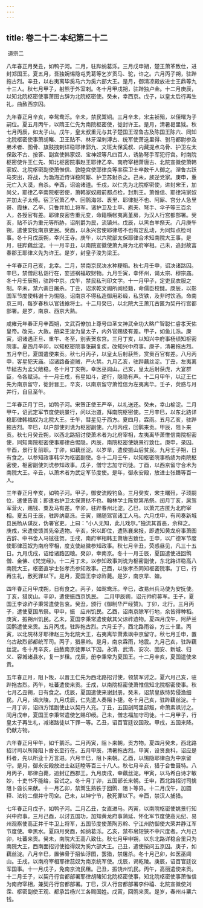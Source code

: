 ```yaml
---
---
---
```

title: 卷二十二·本纪第二十二
---

 道宗二

八年春正月癸丑，如鸭子河。二月，驻跸纳葛泺。三月戊申朔，楚王萧革致仕，进封郑国王。夏五月，吾独婉惕隐屯秃葛等乞岁贡马、驼，许之。六月丙子朔，驻跸拖古烈。辛丑，以右夷离毕奚马六为奚六部大王。是月，御清凉殿放进士王鼎等九十三人。秋七月甲子，射熊于外室剌。冬十月甲戌朔，驻跸独卢金。十二月庚辰，以知北院枢密使事萧图古辞为北院枢密使。癸未，幸西京。戊子，以皇太后行再生礼，曲赦西京囚。

九年春正月辛亥，幸鸳鸯泺。辛未，禁民鬻铜。三月辛未，宋主祯殂，以侄曙为子嗣位。夏五月丙午，以隋王仁先为南院枢密使，徙封许王。是月，清暑曷里狘。秋七月丙辰，如太子山。戊午，皇太叔重元与其子楚国王涅鲁古及陈国王陈六、同知北院枢密使事萧胡睹、卫王贴不、林牙涅剌溥古、统军使萧迭里得、驸马都尉参及弟术者、图骨、旗鼓拽剌详稳耶律郭九、文班太保奚叔、内藏提点乌骨、护卫左太保敌不古、按答、副宫使韩家奴、宝神奴等凡四百人，诱胁弩手军犯行宫。时南院枢密使许王仁先、知北枢密院事赵王耶律乙辛、南府宰相萧唐古、北院宣徽使萧韩家奴、北院枢密副使萧惟信、敦睦宫使耶律良等率宿卫士卒数千人御之。涅鲁古跃马突出，将战，为渤海近侍详稳阿厮、护卫苏射杀之。己未，族逆党家。庚申，重元亡入大漠，自杀。辛酉，诏谕诸道。壬戌，以仁先为北院枢密使，进封宋王，加尚父，耶律乙辛南院枢密使，萧韩家奴殿前都点检，封荆王。萧惟信、耶律冯家奴并加太子太傅。宿卫官萧乙辛、回鹘海邻、褭里、耶律挞不也、阿厮、宫分人急里哥、霞抹、乙辛、只鲁并加上将军。诸护卫及士卒、庖夫、弩手、伞子等三百余人，各授官有差。耶律良密告重元变，命籍横帐夷离堇房，为汉人行宫都部署。癸亥，贴不诉为重元等所胁，诏削爵为民，流镇州。戊辰，以黑白羊祭天。八月庚午朔，遣使安抚南京吏民。癸酉，以永兴宫使耶律塔不也有定乱动，为同知点检司事。冬十月戊辰朔，幸兴王寺。庚午，以六院部太保耶律合术知南院大王事。是月，驻跸藕丝淀。十一月辛丑，以南院宣徽使萧九哥为北府宰相。己未，追封故富春郡王耶律义先为许王。是岁，封皇子浚为梁王。

十年春正月己亥，北幸。二月，禁南京民决水种粳稻。秋七月壬申，诏决诸路囚。辛巳，禁僧尼私诣行在，妄述祸福取财物。九月壬寅，幸怀州，谒太宗、穆宗庙。冬十月壬辰朔，驻跸中京。戊午，禁民私刊印文字。十一月甲子，定吏民衣服之制。辛未，禁六斋日屠杀。丁丑，诏求乾文阁所阙经籍，命儒臣校雠。庚辰，以彰国军节度使韩谢十为惕隐。诏南京不得私造御用彩缎，私货铁，及非时饮酒。命南京三司，每岁春秋以官钱飨将士。十二月癸巳，以北院大王萧兀古匿为契丹行宫都部署。是岁，南京、西京大熟。

咸雍元年春正月辛酉朔，文武百僚加上尊号曰圣文神武全功大略广智聪仁睿孝天佑皇帝。改元，大赦。册梁王浚为皇太子，内外官赐级有差。甲子，如鱼儿泺。庚寅，诏诸遇正旦、重午、冬至，别表贺东宫。三月丁亥，以知兴中府事杨绩知枢密院事。夏四月辛卯，以知枢密院事张嗣复疾，改知兴中府事。庚子，清暑拖古烈。五月辛巳，夏国遣使来贡。秋七月丙子，以皇太后射获熊，赏赉百官有差。八月丙申，客星犯天庙。诏诸路备盗贼，严火禁。九月乙亥，驻跸藕丝淀。丁丑，左夷离毕綎古为孟父敞稳。冬十月丁亥朔，幸医巫闾山。己亥，皇太后射获虎，大宴群臣，令各赋诗。十一月壬戌，有星如斗，逆行，隐隐有声。十二月甲午，以辽王仁先为南京留守，徙封晋王。辛亥，以南京留守萧惟信为左夷离毕。壬子，荧惑与月并行，自旦至午。

二年春正月丁巳，如鸭子河。宋贺正使王严卒，以礼送还。癸未，幸山榆淀。二月甲午，诏武定军节度使姚景行，问以治道，拜南院枢密使。三月辛巳，以东北路详稳耶律韩福奴为北院大王。壬午，彗星见于西方。夏四月，霖雨。五月乙亥，驻跸拖古烈。辛巳，以户部使刘诜为枢密副使。六月丙戌，回鹘来贡。甲辰，阻卜来贡。秋七月癸丑朔，以西北路招讨使萧术者为北府宰相，左夷离毕萧惟信南院枢密使，同知南院枢密使事耶律白惕隐。丙辰，南院枢密使姚景行致仕。庚申，录囚。辛酉，景行复前职。丁卯，如藕丝淀。以岁旱，遣使振山后贫民。九月壬子朔，日有食之。以参知政事韩孚为枢密副使。冬十二月壬午，以知枢密院事杨绩为南院枢密使，枢密副使刘诜参知政事。戊子，僧守志加守司徒。丁酉，以西京留守合术为南院大王。辛丑，以萧术者为武定军节度使。是年，御永安殿，放进士张臻等百一人。

三年春正月辛亥，如鸭子河。甲子，御安流殿钓鱼。三月癸亥，宋主曙殂，子顼嗣位，遣使告哀；即遣右护卫太保萧挞不也、翰林学士陈觉第吊祭。闰月丁亥，扈驾军营火，赐钱、粟及马有差。辛卯，驻跸春州北淀。乙巳，以萧兀古匿为北府宰相。夏五月壬辰，驻跸纳葛泺。壬寅，赐随驾官诸工人马。六月戊申，有司奏新城县民杨从谋反，伪署官吏。上曰：“小人无知，此儿戏尔。”独流其首恶，余释之。庚戌，宋遣使馈其先帝遗物。辛亥，宋以即位，遣陈襄来报，即遣知黄龙府事萧图古辞、中书舍人马铉往贺。壬戌，南府宰相韩王萧唐古致仕。壬申，以广德军节度使耶律蕊奴为南府宰相，度支使赵徽参知政事。秋七月辛丑，荧惑昼见，凡三十五日。九月戊戌，诏给诸路囚粮。癸卯，幸南京。冬十一月壬辰，夏国遣使进回鹘僧、金佛、《梵觉经》。十二月丁未，以参知政事刘诜为枢密副使，东北路详稳高八南院大王，枢密直学士张孝杰参知政事。己酉，以张孝杰同知枢密院事。丁巳，行再生礼，赦死罪以下。是月，夏国王李谅祚薨。是岁，南京旱、蝗。

四年春正月甲戌朔，日有食之。丙子，如鸳鸯泺。辛巳，改易州兵马使为安抚使。丁亥，猎炭山。辛卯，遣使振西京饥民。　二月甲辰朔，诏元帅府募军。壬子，夏国王李谅祚子秉常遣使告哀。癸丑，颁行《御制华严经赞》。丁卯，北行。三月丙子，遣使夏国吊祭。甲申，振　应州饥民。乙酉，诏南京除军行地，余皆得种稻。庚寅，振朔州饥民。乙未，夏国李秉常遣使献其父谅祚遗物。夏四月戊午，阿萨兰回鹘遣使来贡。五月丙戌，驻跸拖古烈。六月壬子，西北路雨谷，方三十里。丙寅，以北院林牙耶律赵三为北院大王，右夷离毕萧素飒中京留守。秋七月壬申，置乌古敌烈部都统军司。丙子，猎黑岭。是月，南京霖雨，地震。九月己亥，驻跸藕丝淀。冬十月辛亥，曲赦南京徒罪以下囚。永清、武清、安次、固安、新城、归义、容城诸县水，复一岁租。戊辰，册李秉常为夏国王。十二月辛亥，夏国遣使来贡。

五年春正月，阻卜叛，以晋王仁先为西北路招讨使，领禁军讨之。夏六月己亥，驻跸拖古烈。丙午，吐蕃遣使来贡。壬戌，以南院枢密使萧惟信知北院枢密使事。秋七月乙丑朔，日有食之。戊辰，夏国遣使来谢封册。癸未，诏禁皇族恃势侵渔细民。八月，谒庆陵。九月戊辰，仁先遣人奏阻卜捷。冬十月己亥，驻跸藕丝淀。十一月丁卯，诏四方馆副使止以契丹人充。丁丑，五国剖阿里部叛，命萧素飒讨之。闰月戊申，夏国王李秉常遣使乞赐印绶。己未，僧志福加守司徒。十二月甲子，行皇太子再生礼，减诸路徒以下罪一等。乙丑，诏百官廷议国政。甲戌，五国来降。仍献方物。

六年春正月甲午，如千鹅泺。二月丙寅，阻卜来朝，贡方物。夏四月癸未，西北路招讨司以所降阻卜酋长至行在。五月甲辰，清暑拖古烈。甲寅，设贤良科，诏应是科者，先以所业十万言进。六月辛巳，阻卜来朝。乙酉，以惕隐耶律白为中京留守。是月，御永安殿放进士赵廷睦等百三十八人。秋七月辛亥，猎于合鲁聂特。八月丙子，耶律白薨，追封辽西郡王。九月庚戌，幸藕丝淀。甲寅，以马希白诗才敏妙，十吏书不能给，召试之。冬十月丁卯，五国部长来朝。壬申，西北路招讨司擒阻卜酋长来献。十一月乙卯，禁鬻生熟铁于回鹘、阻卜等界。十二月戊午，加圆释、法钧二僧并守司空。己未，以坤宁节，赦死罪以下。辛酉，禁汉人捕猎。

七年春正月戊子，如鸭子河。二月乙丑，女直进马。丙寅，以南院枢密使姚景行知兴中府事。三月己酉，以讨五国功，加知黄龙府事蒲延、怀化军节度使高元纪、易州观察使高正并千牛卫上将军，五国节度使萧陶苏斡、宁江州防御使大荣并静江军节度使。幸黑水。夏四月癸酉，如纳葛泺。乙亥，禁布帛短狭不中尺度者。六月己卯，吐蕃来贡。癸未，南院大王高八致仕。秋七月甲申朔，以东北路详稳合里只为南院大王，西南面招讨使拾得奴为奚六部大王。己丑，遣使按问五京囚。庚子，如藕丝淀。八月辛巳，置佛骨于招仙浮图，罢猎，禁屠杀。冬十月己卯，如医巫闾山。壬戌，以南府宰相耶律蕊奴为南京统军使。戊辰，谒乾陵。庚辰，诏百官廷议军国事。十一月戊子，免南京流民租。己丑，振饶州饥民。丙午，高丽遣使来贡。十二月壬子，以契丹行宫都部署耶律胡睹知北院枢密使事，知北院枢密使事萧惟信为南府宰相，兼契丹行宫都部署。丁巳，汉人行宫都部署李仲禧、北院宣徽使刘霂、枢密副使王观、都承旨杨兴工各赐国姓。戊寅，回鹘来贡。是岁，春州斗粟六钱。

